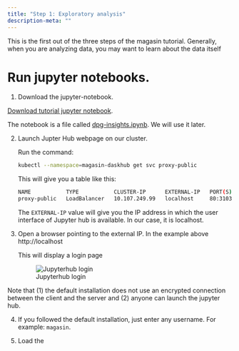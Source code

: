 ```yaml
---
title: "Step 1: Exploratory analysis"
description-meta: ""
---
```


This is the first out of the three steps of the magasin tutorial. Generally, when you are analyzing data, you may want to learn about the data itself


# Run jupyter notebooks.

1. Download the jupyter-notebook.

[Download tutorial jupyter notebook](https://github.com/unicef/magasin/blob/main/examples/dpg-insights/dpg-insights.ipynb){.btn-action-primary .btn-action .btn .btn-outline-primary  role="button"}.

The notebook is a file called [dpg-insights.ipynb](https://github.com/unicef/magasin/blob/main/examples/dpg-insights/dpg-insights.ipynb). We will use it later.

2. Launch Jupter Hub webpage on our cluster. 

    Run the command: 

    ```sh
    kubectl --namespace=magasin-daskhub get svc proxy-public 
    ```

    This will give you a table like this:

    ```sh
    NAME           TYPE           CLUSTER-IP      EXTERNAL-IP   PORT(S)        AGE
    proxy-public   LoadBalancer   10.107.249.99   localhost     80:31035/TCP   44m
    ```

    The `EXTERNAL-IP` value will give you the IP address in which the user interface of Jupyter hub is available. In our case, it is localhost.

 3. Open a browser pointing to the external IP. In the example above http://localhost


    This will display a login page

     ![Jupyterhub login](../images/jupyterhub-login.png)

:::{.callout-warning}
Note that (1) the default installation does not use an encrypted connection between the client and the server and (2) anyone can launch the jupyter hub.
:::

4. If you followed the default installation, just enter any username. For example: `magasin`.
   

5. Load the 


